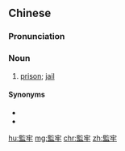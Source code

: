 {{also|监牢}}
==Chinese==
{{zh-forms|s=监牢}}

===Pronunciation===
{{zh-pron
|m=jiānláo
|c=gaam1 lou4
|h=pfs=kâm-lò
|mn=kaⁿ-lô
|cat=n
}}

===Noun===
{{zh-noun}}

# [[prison]]; [[jail]]
#: {{zh-x|關 在 監牢 裡|to be behind bars}}

====Synonyms====
* {{zh-l|監獄}}
* {{zh-l|牢獄}}

[[hu:監牢]]
[[mg:監牢]]
[[chr:監牢]]
[[zh:監牢]]